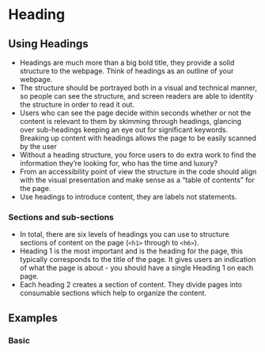 
# Heading

## Using Headings
- Headings are much more than a big bold title, they provide a solid structure to the webpage. Think of headings as an outline of your webpage.
- The structure should be portrayed both in a visual and technical manner, so people can see the structure, and screen readers are able to identity the structure in order to read it out.
- Users who can see the page decide within seconds whether or not the content is relevant to them by skimming through headings, glancing over sub-headings keeping an eye out for significant keywords. Breaking up content with headings allows the page to be easily scanned by the user
- Without a heading structure, you force users to do extra work to find the information they’re looking for, who has the time and luxury?
- From an accessibility point of view the structure in the code should align with the visual presentation and make sense as a “table of contents” for the page.
- Use headings to introduce content, they are labels not statements.

### Sections and sub-sections
- In total, there are six levels of headings you can use to structure sections of content on the page (`<h1>` through to `<h6>`).
- Heading 1 is the most important and is the heading for the page, this typically corresponds to the title of the page. It gives users an indication of what the page is about - you should have a single Heading 1 on each page.
- Each heading 2 creates a section of content. They divide pages into consumable sections which help to organize the content.

## Examples

### Basic

<Canvas withToolbar>
  <Story id="components-atoms-heading--basic" />
</Canvas>
